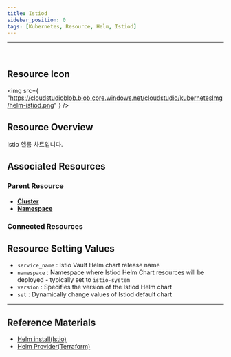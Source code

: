 ```yaml
---
title: Istiod
sidebar_position: 0
tags: [Kubernetes, Resource, Helm, Istiod]
---
```



<hr />
<br />


## Resource Icon

<img
    src={
        "https://cloudstudioblob.blob.core.windows.net/cloudstudio/kubernetesImg/helm-istiod.png"
    }
/>

## Resource Overview

Istio 헬름 차트입니다.

## Associated Resources

### Parent Resource

-   [**Cluster**](https://docs.cstudio.app/docs/resource/kubernetes/Base/Cluster)
-   [**Namespace**](https://docs.cstudio.app/docs/resource/kubernetes/Core/Namespace)

### Connected Resources




## Resource Setting Values

-   `service_name` : Istio Vault Helm chart release name
-   `namespace` : Namespace where Istiod Helm Chart resources will be deployed - typically set to `istio-system`
-   `version` : Specifies the version of the Istiod Helm chart
-   `set` : Dynamically change values of Istiod default chart


---

## Reference Materials

-   [Helm install(Istio)](https://istio.io/latest/docs/setup/install/helm/)
-   [Helm Provider(Terraform)](https://registry.terraform.io/providers/hashicorp/helm/latest/docs)

